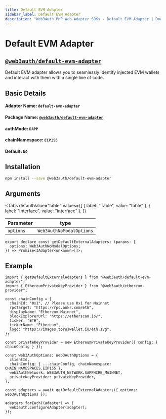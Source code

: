 ```yaml
---
title: Default EVM Adapter
sidebar_label: Default EVM Adapter
description: "Web3Auth PnP Web Adapter SDKs - Default EVM Adapter | Documentation - Web3Auth"
---
```


# Default EVM Adapter


## [`@web3auth/default-evm-adapter`](https://npmjs.com/package/@web3auth/default-evm-adapter)

Default EVM adapter allows you to seamlessly identify injected EVM wallets and interact with them
with a single line of code.

## Basic Details

#### Adapter Name: `default-evm-adapter`

#### Package Name: [`@web3auth/default-evm-adapter`](https://npmjs.com/package/@web3auth/default-evm-adapter)

#### authMode: `DAPP`

#### chainNamespace: `EIP155`

#### Default: `NO`

## Installation

```bash npm2yarn
npm install --save @web3auth/default-evm-adapter
```

## Arguments

<Tabs
  defaultValue="table"
  values={[
    { label: "Table", value: "table" },
    { label: "Interface", value: "interface" },
  ]}
>

<TabItem value="table">

| Parameter | type                     |
| --------- | ------------------------ |
| `options` | `Web3AuthNoModalOptions` |

</TabItem>

<TabItem value="function">

```tsx
export declare const getDefaultExternalAdapters: (params: {
  options: Web3AuthNoModalOptions;
}) => Promise<IAdapter<unknown>[]>;
```

</TabItem>

</Tabs>

## Example

```tsx
import { getDefaultExternalAdapters } from "@web3auth/default-evm-adapter";
import { EthereumPrivateKeyProvider } from "@web3auth/ethereum-provider";

const chainConfig = {
  chainId: "0x1", // Please use 0x1 for Mainnet
  rpcTarget: "https://rpc.ankr.com/eth",
  displayName: "Ethereum Mainnet",
  blockExplorerUrl: "https://etherscan.io/",
  ticker: "ETH",
  tickerName: "Ethereum",
  logo: "https://images.toruswallet.io/eth.svg",
};

const privateKeyProvider = new EthereumPrivateKeyProvider({ config: { chainConfig } });

const web3AuthOptions: Web3AuthOptions = {
  clientId,
  chainConfig: { ...chainConfig, chainNamespace: CHAIN_NAMESPACES.EIP155 },
  web3AuthNetwork: WEB3AUTH_NETWORK.SAPPHIRE_MAINNET,
  privateKeyProvider: privateKeyProvider,
};

const adapters = await getDefaultExternalAdapters({ options: web3AuthOptions });

adapters.forEach((adapter) => {
  web3auth.configureAdapter(adapter);
});
```
